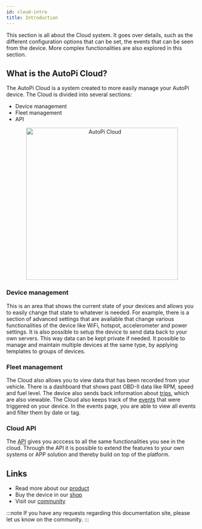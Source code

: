 ```yaml
---
id: cloud-intro
title: Introduction
---
```



This section is all about the Cloud system. It goes over details, such as the different configuration
options that can be set, the events that can be seen from the device. More complex functionalities
are also explored in this section.

## What is the AutoPi Cloud?

The AutoPi Cloud is a system created to more easily manage your AutoPi device. The Cloud is divided into several sections:

- Device management 
- Fleet management 
- API

<p align="center">
  <img src={useBaseUrl('/img/cloud/intro/cloud_device_setups_scaled.png')} alt="AutoPi Cloud" width="400"/>
</p>

### Device management
This is an area that shows the current state of your devices and allows you to easily change that
state to whatever is needed. For example, there is a section of advanced settings that are
available that change various functionalities of the device like WiFi, hotspot, accelerometer
and power settings. It is also possible to setup the device to send data back to your own servers.
This way data can be kept private if needed. It possible to manage and maintain multiple devices at the same type, by applying templates to groups of devices.


### Fleet management
The Cloud also allows you to view data that has been recorded from your vehicle. There is a dashboard that
shows past OBD-II data like RPM, speed and fuel level. The device also sends back information about
[trips](/cloud/fleet/trips/introduction), which are also viewable. The Cloud also keeps track of the
[events](/cloud/device_management/events/index.md) that were triggered on your device. In the events page, you are
able to view all events and filter them by date or tag.

### Cloud API
The [API](/cloud/api/api-intro) gives you acccess to all the same functionalities you see in the cloud. Through the API it is possible to extend the features to your own systems or APP solution and thereby build on top of the platform. 

## Links
  - Read more about our [product](https://autopi.io)
  - Buy the device in our [shop](https://shop.autopi.io)
  - Visit our [community](https://community.autopi.io)

:::note
If you have any requests regarding this documentation site, please let us know on the community.
:::
